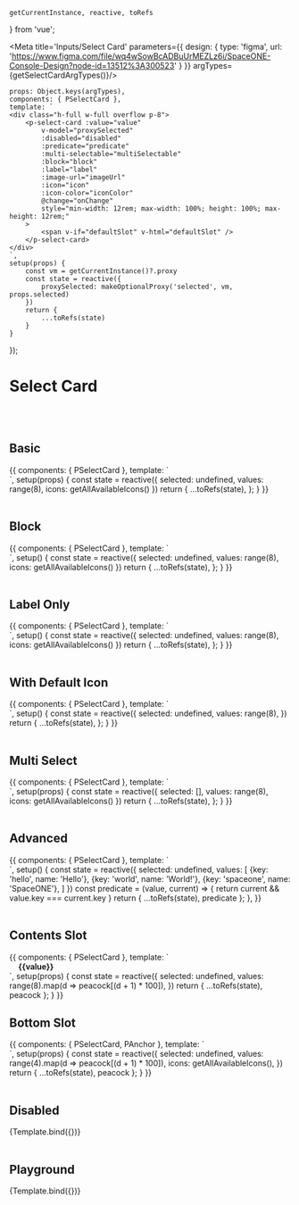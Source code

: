     getCurrentInstance, reactive, toRefs
} from 'vue';

<Meta title='Inputs/Select Card' parameters={{
    design: {
        type: 'figma',
        url: 'https://www.figma.com/file/wq4wSowBcADBuUrMEZLz6i/SpaceONE-Console-Design?node-id=13512%3A300523'
    }
}} argTypes={getSelectCardArgTypes()}/>


    props: Object.keys(argTypes),
    components: { PSelectCard },
    template: `
    <div class="h-full w-full overflow p-8">
        <p-select-card :value="value"
            v-model="proxySelected"
            :disabled="disabled"
            :predicate="predicate"
            :multi-selectable="multiSelectable"
            :block="block"
            :label="label"
            :image-url="imageUrl"
            :icon="icon"
            :icon-color="iconColor"
            @change="onChange"
            style="min-width: 12rem; max-width: 100%; height: 100%; max-height: 12rem;"
        >
            <span v-if="defaultSlot" v-html="defaultSlot" />
        </p-select-card>
    </div>
    `,
    setup(props) {
        const vm = getCurrentInstance()?.proxy
        const state = reactive({
            proxySelected: makeOptionalProxy('selected', vm, props.selected)
        })
        return {
            ...toRefs(state)
        }
    }
});


# Select Card
<br/>
<br/>

## Basic

<Canvas>
    <Story name="Basic">
        {{
            components: { PSelectCard },
            template: `
    <div class="w-full overflow p-8 flex flex-wrap">
        <p-select-card v-for="value in values" :key="value"
            :value="value"
            v-model="selected"
            :icon="icons[value]"
            :label="icons[value]"
            style="min-width: 10rem; max-width: 10rem; min-height: 10rem; max-height: 10rem; margin: 1rem;"
        />
    </div>
    `,
            setup(props) {
                const state = reactive({
                    selected: undefined,
                    values: range(8),
                    icons: getAllAvailableIcons()
                })
                return {
                    ...toRefs(state),
                };
            }
        }}
    </Story>
</Canvas>

<br/>
<br/>

## Block

<Canvas>
    <Story name="Block">
        {{
            components: { PSelectCard },
            template: `
    <div class="h-full w-full overflow p-8">
        <p-select-card v-for="value in values" :key="value"
            :value="value" block
            v-model="selected"
            :icon="icons[value]"
            :label="icons[value]"
            class="mb-4"
        />
    </div>
    `,
            setup() {
                const state = reactive({
                    selected: undefined,
                    values: range(8),
                    icons: getAllAvailableIcons()
                })
                return {
                    ...toRefs(state),
                };
            }
        }}
    </Story>
</Canvas>

<br/>
<br/>

## Label Only

<Canvas>
    <Story name="Label Only">
        {{
            components: { PSelectCard },
            template: `
    <div class="h-full w-full overflow p-8">
        <p-select-card v-for="value in values" :key="value"
            :value="value" block
            v-model="selected"
            :label="icons[value]"
            class="mb-4"
        />
    </div>
    `,
            setup() {
                const state = reactive({
                    selected: undefined,
                    values: range(8),
                    icons: getAllAvailableIcons()
                })
                return {
                    ...toRefs(state),
                };
            }
        }}
    </Story>
</Canvas>

<br/>
<br/>


## With Default Icon

<Canvas>
    <Story name="With Default Icon">
        {{
            components: { PSelectCard },
            template: `
    <div class="h-full w-full overflow p-8">
        <p-select-card v-for="value in values" :key="value"
            :value="value"
            v-model="selected"
            :label="'label-' + value"
            :icon="true"
            style="min-width: 10rem; max-width: 10rem; min-height: 10rem; max-height: 10rem; margin: 1rem;"
        />
    </div>
    `,
            setup() {
                const state = reactive({
                    selected: undefined,
                    values: range(8),
                })
                return {
                    ...toRefs(state),
                };
            }
        }}
    </Story>
</Canvas>

<br/>
<br/>


## Multi Select

<Canvas>
    <Story name="Multi Select">
        {{
            components: { PSelectCard },
            template: `
    <div class="w-full overflow p-8 flex flex-wrap">
        <p-select-card v-for="value in values" :key="value"
            multi-selectable
            :value="value"
            v-model="selected"
            :icon="icons[value]"
            :label="icons[value]"
            style="min-width: 10rem; max-width: 10rem; min-height: 10rem; max-height: 10rem; margin: 1rem;"
        />
    </div>
    `,
            setup(props) {
                const state = reactive({
                    selected: [],
                    values: range(8),
                    icons: getAllAvailableIcons()
                })
                return {
                    ...toRefs(state),
                };
            }
        }}
    </Story>
</Canvas>

<br/>
<br/>


## Advanced

<Canvas>
    <Story name="Advanced">
        {{
            components: { PSelectCard },
            template: `
    <div class="w-full overflow p-8 grid gap-4 grid-cols-3">
        <p-select-card v-for="value in values" :key="value.key"
            v-model="selected"
            :value="value"
            :label="value.name"
            :predicate="predicate"
            class="mb-4"
        />
    </div>
    `,
            setup() {
                const state = reactive({
                    selected: undefined,
                    values: [
                        {key: 'hello', name: 'Hello'},
                        {key: 'world', name: 'World!'},
                        {key: 'spaceone', name: 'SpaceONE'},
                    ]
                })
                const predicate = (value, current) => {
                    return current && value.key === current.key
                }
                return {
                    ...toRefs(state),
                    predicate
                };
            },
        }}
    </Story>
</Canvas>

<br/>
<br/>

## Contents Slot

<Canvas>
    <Story name="Contents Slot">
        {{
            components: { PSelectCard },
            template: `
    <div class="w-full overflow p-8 flex flex-wrap">
        <p-select-card v-for="value in values" :key="value"
            :value="value"
            v-model="selected"
            style="min-width: 8rem; min-height: 8rem; margin: 1rem;"
        >
            <strong :style="{color: value}">{{value}}</strong>
        </p-select-card>
    </div>
    `,
            setup(props) {
                const state = reactive({
                    selected: undefined,
                    values: range(8).map(d => peacock[(d + 1) * 100]),
                })
                return {
                    ...toRefs(state),
                    peacock
                };
            }
        }}
    </Story>
</Canvas>

## Bottom Slot

<Canvas>
    <Story name="Bottom Slot">
        {{
            components: { PSelectCard, PAnchor },
            template: `
    <div class="w-full overflow p-8 flex flex-wrap">
        <p-select-card v-for="(value, index) in values" :key="value"
            :value="value"
            v-model="selected"
            label="Label"
            :icon="icons[index]"
            style="min-width: 8rem; min-height: 8rem; margin: 1rem;"
        >
            <template #bottom>
                <p-anchor highlight>Preview</p-anchor>
            </template>
        </p-select-card>
    </div>
    `,
            setup(props) {
                const state = reactive({
                    selected: undefined,
                    values: range(4).map(d => peacock[(d + 1) * 100]),
                    icons: getAllAvailableIcons(),
                })
                return {
                    ...toRefs(state),
                    peacock
                };
            }
        }}
    </Story>
</Canvas>

<br/>
<br/>

## Disabled

<Canvas>
    <Story name="Disabled" args={{disabled: true}}>
        {Template.bind({})}
    </Story>
</Canvas>

<br/>
<br/>

## Playground

<Canvas>
    <Story name="Playground">
        {Template.bind({})}
    </Story>
</Canvas>

<ArgsTable story="Playground"/>

